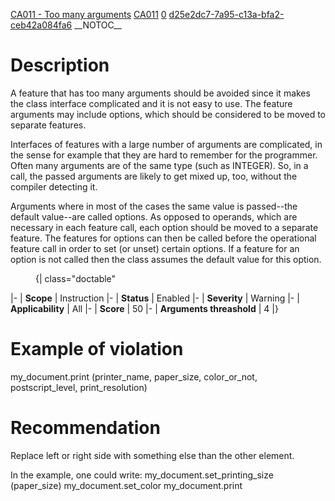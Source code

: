 [[Property:title|CA011 - Too many arguments]]
[[Property:link_title|CA011]]
[[Property:weight|0]]
[[Property:uuid|d25e2dc7-7a95-c13a-bfa2-ceb42a084fa6]]
__NOTOC__
=Description=
A feature that has too many arguments should be avoided since it makes the class interface complicated and it is not easy to use. The feature arguments may include options, which should be considered to be moved to separate features.

Interfaces of features with a large number of arguments are complicated, in the sense for example that they are hard to remember for the programmer. Often many arguments are of the same type (such as INTEGER). So, in a call, the passed arguments are likely to get mixed up, too, without the compiler detecting it.

Arguments where in most of the cases the same value is passed--the default value--are called options. As opposed to operands, which are necessary in each feature call, each option should be moved to a separate feature. The features for options can then be called before the operational feature call in order to set (or unset) certain options. If a feature for an option is not called then the class assumes the default value for this option.

:{| class="doctable"
|-
| '''Scope'''
| Instruction
|-
| '''Status'''
| Enabled
|-
| '''Severity'''
| Warning
|-
| '''Applicability'''
| All
|-
| '''Score'''
|  50
|-
| '''Arguments threashold'''
| 4
|}


=Example of violation=
<e>my_document.print (printer_name, paper_size, color_or_not, postscript_level, print_resolution)
</e>

=Recommendation=
Replace left or right side with something else than the other element.

In the example, one could write:
<e>
my_document.set_printing_size (paper_size)
my_document.set_color
my_document.print
</e>

{{SeeAlso | [[CA071 - Self-comparison]]}}

